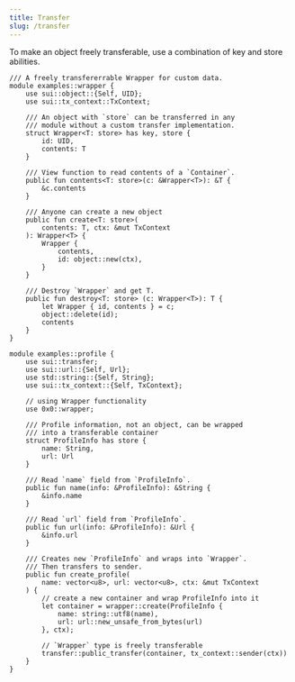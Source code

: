 ```yaml
---
title: Transfer
slug: /transfer
---
```


To make an object freely transferable, use a combination of key and store abilities.

```sui-move
/// A freely transfererrable Wrapper for custom data.
module examples::wrapper {
    use sui::object::{Self, UID};
    use sui::tx_context::TxContext;

    /// An object with `store` can be transferred in any
    /// module without a custom transfer implementation.
    struct Wrapper<T: store> has key, store {
        id: UID,
        contents: T
    }

    /// View function to read contents of a `Container`.
    public fun contents<T: store>(c: &Wrapper<T>): &T {
        &c.contents
    }

    /// Anyone can create a new object
    public fun create<T: store>(
        contents: T, ctx: &mut TxContext
    ): Wrapper<T> {
        Wrapper {
            contents,
            id: object::new(ctx),
        }
    }

    /// Destroy `Wrapper` and get T.
    public fun destroy<T: store> (c: Wrapper<T>): T {
        let Wrapper { id, contents } = c;
        object::delete(id);
        contents
    }
}

module examples::profile {
    use sui::transfer;
    use sui::url::{Self, Url};
    use std::string::{Self, String};
    use sui::tx_context::{Self, TxContext};

    // using Wrapper functionality
    use 0x0::wrapper;

    /// Profile information, not an object, can be wrapped
    /// into a transferable container
    struct ProfileInfo has store {
        name: String,
        url: Url
    }

    /// Read `name` field from `ProfileInfo`.
    public fun name(info: &ProfileInfo): &String {
        &info.name
    }

    /// Read `url` field from `ProfileInfo`.
    public fun url(info: &ProfileInfo): &Url {
        &info.url
    }

    /// Creates new `ProfileInfo` and wraps into `Wrapper`.
    /// Then transfers to sender.
    public fun create_profile(
        name: vector<u8>, url: vector<u8>, ctx: &mut TxContext
    ) {
        // create a new container and wrap ProfileInfo into it
        let container = wrapper::create(ProfileInfo {
            name: string::utf8(name),
            url: url::new_unsafe_from_bytes(url)
        }, ctx);

        // `Wrapper` type is freely transferable
        transfer::public_transfer(container, tx_context::sender(ctx))
    }
}
```
